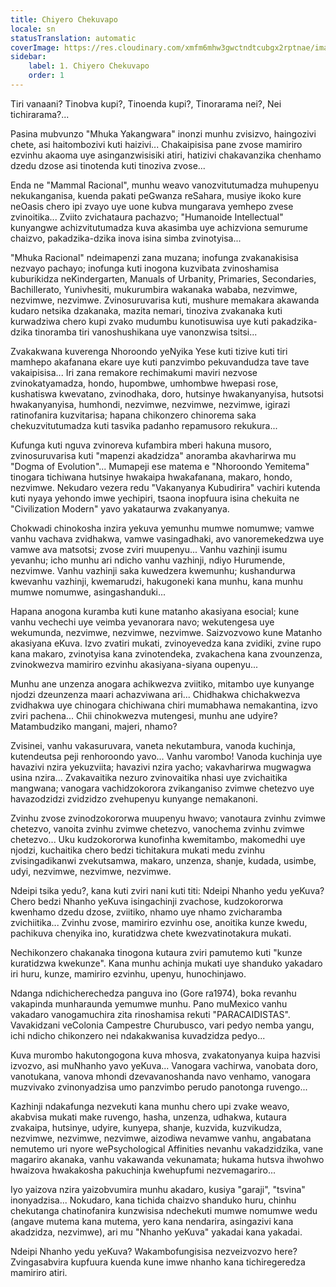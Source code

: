 ```yaml
---
title: Chiyero Chekuvapo
locale: sn
statusTranslation: automatic
coverImage: https://res.cloudinary.com/xmfm6mhw3gwctndtcubgx2rptnae/image/upload/v1740468922/small_cover_tratado_de_psicologia_revolucionaria_a4c0dca4e0.webp
sidebar:
    label: 1. Chiyero Chekuvapo
    order: 1
---
```

Tiri vanaani? Tinobva kupi?, Tinoenda kupi?, Tinorarama nei?, Nei tichirarama?...

Pasina mubvunzo "Mhuka Yakangwara" inonzi munhu zvisizvo, haingozivi chete, asi haitombozivi kuti haizivi... Chakaipisisa pane zvose mamiriro ezvinhu akaoma uye asinganzwisisiki atiri, hatizivi chakavanzika chenhamo dzedu dzose asi tinotenda kuti tinoziva zvose...

Enda ne "Mammal Racional", munhu weavo vanozvitutumadza muhupenyu nekukanganisa, kuenda pakati peGwanza reSahara, musiye ikoko kure neOasis chero ipi zvayo uye uone kubva mungarava yemhepo zvese zvinoitika... Zviito zvichataura pachazvo; "Humanoide Intellectual" kunyangwe achizvitutumadza kuva akasimba uye achizviona semurume chaizvo, pakadzika-dzika inova isina simba zvinotyisa...

"Mhuka Racional" ndeimapenzi zana muzana; inofunga zvakanakisisa nezvayo pachayo; inofunga kuti inogona kuzvibata zvinoshamisa kuburikidza neKindergarten, Manuals of Urbanity, Primaries, Secondaries, Bachillerato, Yunivhesiti, mukurumbira wakanaka wababa, nezvimwe, nezvimwe, nezvimwe. Zvinosuruvarisa kuti, mushure memakara akawanda kudaro netsika dzakanaka, mazita nemari, tinoziva zvakanaka kuti kurwadziwa chero kupi zvako mudumbu kunotisuwisa uye kuti pakadzika-dzika tinoramba tiri vanoshushikana uye vanonzwisa tsitsi...

Zvakakwana kuverenga Nhoroondo yeNyika Yese kuti tizive kuti tiri mamhepo akafanana ekare uye kuti panzvimbo pekuvandudza tave tave vakaipisisa... Iri zana remakore rechimakumi maviri nezvose zvinokatyamadza, hondo, hupombwe, umhombwe hwepasi rose, kushatiswa kwevatano, zvinodhaka, doro, hutsinye hwakanyanyisa, hutsotsi hwakanyanyisa, humhondi, nezvimwe, nezvimwe, nezvimwe, igirazi ratinofanira kuzvitarisa; hapana chikonzero chinorema saka chekuzvitutumadza kuti tasvika padanho repamusoro rekukura...

Kufunga kuti nguva zvinoreva kufambira mberi hakuna musoro, zvinosuruvarisa kuti "mapenzi akadzidza" anoramba akavharirwa mu "Dogma of Evolution"... Mumapeji ese matema e "Nhoroondo Yemitema" tinogara tichiwana hutsinye hwakaipa hwakafanana, makaro, hondo, nezvimwe. Nekudaro vezera redu "Vakanyanya Kubudirira" vachiri kutenda kuti nyaya yehondo imwe yechipiri, tsaona inopfuura isina chekuita ne "Civilization Modern" yavo yakataurwa zvakanyanya.

Chokwadi chinokosha inzira yekuva yemunhu mumwe nomumwe; vamwe vanhu vachava zvidhakwa, vamwe vasingadhaki, avo vanoremekedzwa uye vamwe ava matsotsi; zvose zviri muupenyu... Vanhu vazhinji isumu yevanhu; icho munhu ari ndicho vanhu vazhinji, ndiyo Hurumende, nezvimwe. Vanhu vazhinji saka kuwedzera kwemunhu; kushandurwa kwevanhu vazhinji, kwemarudzi, hakugoneki kana munhu, kana munhu mumwe nomumwe, asingashanduki...

Hapana anogona kuramba kuti kune matanho akasiyana esocial; kune vanhu vechechi uye veimba yevanorara navo; wekutengesa uye wekumunda, nezvimwe, nezvimwe, nezvimwe. Saizvozvowo kune Matanho akasiyana eKuva. Izvo zvatiri mukati, zvinoyevedza kana zvidiki, zvine rupo kana makaro, zvinotyisa kana zvinotendeka, zvakachena kana zvounzenza, zvinokwezva mamiriro ezvinhu akasiyana-siyana oupenyu...

Munhu ane unzenza anogara achikwezva zviitiko, mitambo uye kunyange njodzi dzeunzenza maari achazviwana ari... Chidhakwa chichakwezva zvidhakwa uye chinogara chichiwana chiri mumabhawa nemakantina, izvo zviri pachena... Chii chinokwezva mutengesi, munhu ane udyire? Matambudziko mangani, majeri, nhamo?

Zvisinei, vanhu vakasuruvara, vaneta nekutambura, vanoda kuchinja, kutendeutsa peji renhoroondo yavo... Vanhu varombo! Vanoda kuchinja uye havazivi nzira yekuzviita; havazivi nzira yacho; vakavharirwa mugwagwa usina nzira... Zvakavaitika nezuro zvinovaitika nhasi uye zvichaitika mangwana; vanogara vachidzokorora zvikanganiso zvimwe chetezvo uye havazodzidzi zvidzidzo zvehupenyu kunyange nemakanoni.

Zvinhu zvose zvinodzokororwa muupenyu hwavo; vanotaura zvinhu zvimwe chetezvo, vanoita zvinhu zvimwe chetezvo, vanochema zvinhu zvimwe chetezvo... Uku kudzokororwa kunofinha kwemitambo, makomedhi uye njodzi, kuchaitika chero bedzi tichitakura mukati medu zvinhu zvisingadikanwi zvekutsamwa, makaro, unzenza, shanje, kudada, usimbe, udyi, nezvimwe, nezvimwe, nezvimwe.

Ndeipi tsika yedu?, kana kuti zviri nani kuti titi: Ndeipi Nhanho yedu yeKuva? Chero bedzi Nhanho yeKuva isingachinji zvachose, kudzokororwa kwenhamo dzedu dzose, zviitiko, nhamo uye nhamo zvicharamba zvichiitika... Zvinhu zvose, mamiriro ezvinhu ose, anoitika kunze kwedu, pachikuva chenyika ino, kuratidzwa chete kwezvatinotakura mukati.

Nechikonzero chakanaka tinogona kutaura zviri pamutemo kuti "kunze kuratidzwa kwekunze". Kana munhu achinja mukati uye shanduko yakadaro iri huru, kunze, mamiriro ezvinhu, upenyu, hunochinjawo.

Ndanga ndichicherechedza panguva ino (Gore ra1974), boka revanhu vakapinda munharaunda yemumwe munhu. Pano muMexico vanhu vakadaro vanogamuchira zita rinoshamisa rekuti "PARACAIDISTAS". Vavakidzani veColonia Campestre Churubusco, vari pedyo nemba yangu, ichi ndicho chikonzero nei ndakakwanisa kuvadzidza pedyo...

Kuva murombo hakutongogona kuva mhosva, zvakatonyanya kuipa hazvisi izvozvo, asi muNhanho yavo yeKuva... Vanogara vachirwa, vanobata doro, vanotukana, vanova mhondi dzevavanoshanda navo venhamo, vanogara muzvivako zvinonyadzisa umo panzvimbo perudo panotonga ruvengo...

Kazhinji ndakafunga nezvekuti kana munhu chero upi zvake weavo, akabvisa mukati make ruvengo, hasha, unzenza, udhakwa, kutaura zvakaipa, hutsinye, udyire, kunyepa, shanje, kuzvida, kuzvikudza, nezvimwe, nezvimwe, nezvimwe, aizodiwa nevamwe vanhu, angabatana nemutemo uri nyore wePsychological Affinities nevanhu vakadzidzika, vane magariro akanaka, vanhu vakawanda vekunamata; hukama hutsva ihwohwo hwaizova hwakakosha pakuchinja kwehupfumi nezvemagariro...

Iyo yaizova nzira yaizobvumira munhu akadaro, kusiya "garaji", "tsvina" inonyadzisa... Nokudaro, kana tichida chaizvo shanduko huru, chinhu chekutanga chatinofanira kunzwisisa ndechekuti mumwe nomumwe wedu (angave mutema kana mutema, yero kana nendarira, asingazivi kana akadzidza, nezvimwe), ari mu "Nhanho yeKuva" yakadai kana yakadai.

Ndeipi Nhanho yedu yeKuva? Wakambofungisisa nezveizvozvo here? Zvingasabvira kupfuura kuenda kune imwe nhanho kana tichiregeredza mamiriro atiri.


